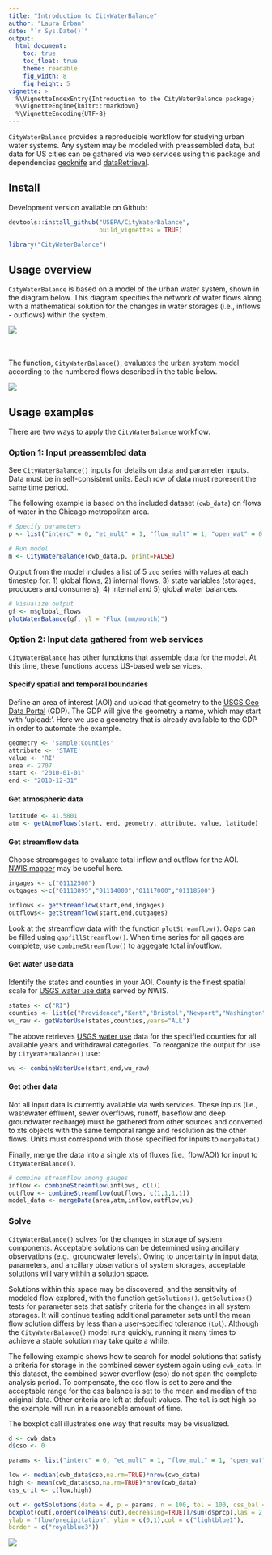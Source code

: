 ```yaml
---
title: "Introduction to CityWaterBalance"
author: "Laura Erban"
date: "`r Sys.Date()`"
output: 
  html_document:
    toc: true
    toc_float: true
    theme: readable
    fig_width: 8
    fig_height: 5
vignette: >
  %\VignetteIndexEntry{Introduction to the CityWaterBalance package}
  %\VignetteEngine{knitr::rmarkdown}
  %\VignetteEncoding{UTF-8}
---
```


`CityWaterBalance` provides a reproducible workflow for studying urban water
systems.  Any system may be modeled with preassembled data, but data 
for US cities can be gathered via web services using this package and 
dependencies [geoknife](https://cran.r-project.org/package=geoknife) and 
[dataRetrieval](https://cran.r-project.org/package=dataRetrieval).


## Install

Development version available on Github:

```r
devtools::install_github("USEPA/CityWaterBalance", 
                         build_vignettes = TRUE)
```

```r
library("CityWaterBalance")
```

## Usage overview

`CityWaterBalance` is based on a model of the urban water system, shown in the
diagram below.  This diagram specifies the network of water flows along with
a mathematical solution for the changes in water storages (i.e., inflows - 
outflows) within the system.  

![](urban_water_system.png)


<br><br>
The function, `CityWaterBalance()`, evaluates the urban system model according to
the numbered flows described in the table below.

![](flow_table.png)


## Usage examples
There are two ways to apply the `CityWaterBalance` workflow.

### Option 1:  Input preassembled data

See `CityWaterBalance()` inputs for details on data and parameter inputs.  Data 
must be in self-consistent units.  Each row of data must represent the same 
time period. 

The following example is based on the included dataset (`cwb_data`) on flows of 
water in the Chicago metropolitan area.

```r
# Specify parameters
p <- list("interc" = 0, "et_mult" = 1, "flow_mult" = 1, "open_wat" = 0.02, "run_mult" = 1, "run_css" = 0.35, "bf_mult" = 1, "nonrev" = 0.08,"ind_evap" = 0.012, "wast_gen" = 0.85, "pot_atm" = 0.13, "npot_infilt" = 0.5, "slud_evap" = 0, "leak_css" = 0.05, "dgw" = 0.5,"dgw_rep" = 0.5)

# Run model
m <- CityWaterBalance(cwb_data,p, print=FALSE)
```

Output from the model includes a list of 5 `zoo` series with values at each 
timestep for: 1) global flows, 2) internal flows, 3) state variables (storages,
producers and consumers), 4) internal and 5) global water balances.

```r
# Visualize output
gf <- m$global_flows
plotWaterBalance(gf, yl = "Flux (mm/month)")
```

### Option 2: Input data gathered from web services

`CityWaterBalance` has other functions that assemble data for the model.  At 
this time, these functions access US-based web services.

#### Specify spatial and temporal boundaries

Define an area of interest (AOI) and upload that geometry to the 
[USGS Geo Data Portal](https://cida.usgs.gov/gdp/) (GDP). The GDP will give the
geometry a name, which may start with 'upload:'.  Here we use a geometry that is 
already available to the GDP in order to automate the example.

```r
geometry <- 'sample:Counties'
attribute <- 'STATE'
value <- 'RI'
area <- 2707
start <- "2010-01-01"
end <- "2010-12-31"
```

#### Get atmospheric data

```r
latitude <- 41.5801
atm <- getAtmoFlows(start, end, geometry, attribute, value, latitude)
```

#### Get streamflow data

Choose streamgages to evaluate total inflow and outflow for the AOI.  
[NWIS mapper](https://maps.waterdata.usgs.gov/) may be useful here.

```r

ingages <- c("01112500")
outgages <-c("01113895","01114000","01117000","01118500")

inflows <- getStreamflow(start,end,ingages)
outflows<- getStreamflow(start,end,outgages)

```

Look at the streamflow data with the function `plotStreamflow()`.  Gaps can be 
filled using `gapfillStreamflow()`.  When time series for all gages are complete, 
use `combineStreamflow()` to aggegate total in/outflow.

#### Get water use data

Identify the states and counties in your AOI. County is the finest spatial scale 
for [USGS water use data](https://waterdata.usgs.gov/nwis/wu) served by NWIS.

```r
states <- c("RI")
counties <- list(c("Providence","Kent","Bristol","Newport","Washington"))
wu_raw <- getWaterUse(states,counties,years="ALL")
```

The above retrieves [USGS water use](https://water.usgs.gov/watuse/) data for 
the specified counties for all available years and withdrawal categories. To 
reorganize the output for use by `CityWaterBalance()` use:

```r
wu <- combineWaterUse(start,end,wu_raw)
```

#### Get other data

Not all input data is currently available via web services.  These
inputs (i.e., wastewater effluent, sewer overflows, runoff, baseflow and deep 
groundwater recharge) must be gathered from other sources and converted to xts 
objects with the same temporal range and resolution as the other flows. Units 
must correspond with those specified for inputs to `mergeData()`.

Finally, merge the data into a single xts of fluxes (i.e., flow/AOI) for input 
to `CityWaterBalance()`.  

```r

# combine streamflow among gauges
inflow <- combineStreamflow(inflows, c(1))
outflow <- combineStreamflow(outflows, c(1,1,1,1))
model_data <- mergeData(area,atm,inflow,outflow,wu)
```

### Solve

`CityWaterBalance()` solves for the changes in storage of system components. 
Acceptable solutions can be determined using ancillary observations (e.g., 
groundwater levels). Owing to uncertainty in input data, parameters, and 
ancillary observations of system storages, acceptable solutions will vary within 
a solution space.  

Solutions within this space may be discovered, and the sensitivity of modeled 
flow explored, with the function `getSolutions()`.  `getSolutions()` tests for 
parameter sets that satisfy criteria for the changes in all system storages. It 
will continue testing additional parameter sets until the mean flow solution 
differs by less than a user-specified tolerance (`tol`). Although the 
`CityWaterBalance()` model runs quickly, running it many times to achieve a 
stable solution may take quite a while.

The following example shows how to search for model solutions that satisfy a
criteria for storage in the combined sewer system again using `cwb_data`.  In 
this dataset, the combined sewer overflow (cso) do not span the complete 
analysis period.  To compensate, the cso flow is set to zero and the acceptable 
range for the css balance is set to the mean and median of the original data. 
Other criteria are left at default values. The `tol` is set high so the example 
will run in a reasonable amount of time. 

The boxplot call illustrates one way that results may be visualized.

```r

d <- cwb_data
d$cso <- 0

params <- list("interc" = 0, "et_mult" = 1, "flow_mult" = 1, "open_wat" = 0.02, "run_mult" = 1, "run_css" = 0.35, "bf_mult" = 1, "nonrev" = 0.08,"ind_evap" = 0.012, "wast_gen" = 0.85, "pot_atm" = 0.13, "npot_infilt" = 0.5, "slud_evap" = 0, "leak_css" = 0.05, "dgw" = 0.5,"dgw_rep" = 0.5)

low <- median(cwb_data$cso,na.rm=TRUE)*nrow(cwb_data)
high <- mean(cwb_data$cso,na.rm=TRUE)*nrow(cwb_data)
css_crit <- c(low,high)

out <- getSolutions(data = d, p = params, n = 100, tol = 100, css_bal = css_crit)
boxplot(out[,order(colMeans(out),decreasing=TRUE)]/sum(d$prcp),las = 2, 
ylab = "flow/precipitation", ylim = c(0,1),col = c("lightblue1"), 
border = c("royalblue3"))

```
![](solutions.png)




